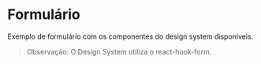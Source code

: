 
<Meta title="Formulário" />

# Formulário

Exemplo de formulário com os componentes do design system disponíveis.

> Observaçāo: O Design System utiliza o react-hook-form.

<br />

<FormExample />